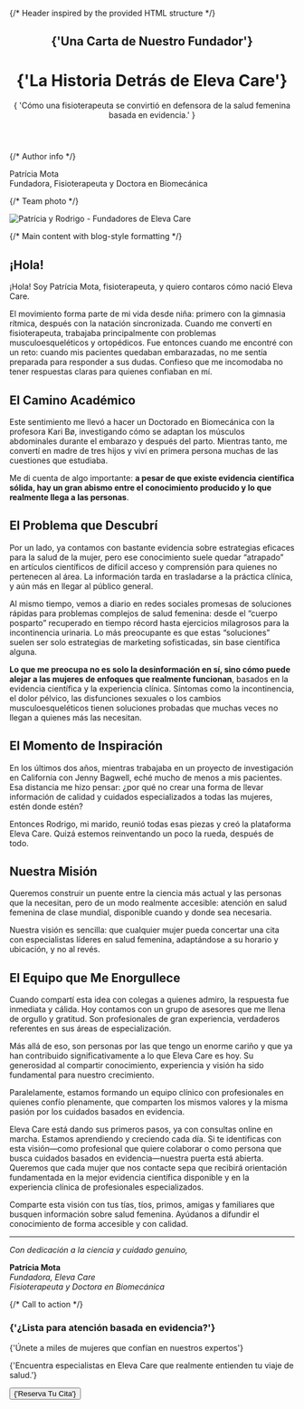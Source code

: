
<div className="max-w-4xl mx-auto">

{/* Header inspired by the provided HTML structure */}

<header className="mb-16 pt-12 sm:pt-16">
  <div className="text-center">
    <h2 className="mt-16 font-mono text-xs/5 font-normal uppercase tracking-widest text-eleva-neutral-900/70 data-[dark]:text-eleva-neutral-900/60">
      {'Una Carta de Nuestro Fundador'}
    </h2>
    <h1 className="mt-2 text-pretty font-serif text-4xl font-light tracking-tighter text-eleva-primary data-[dark]:text-eleva-neutral-100 sm:text-6xl">
      {'La Historia Detrás de Eleva Care'}
    </h1>
    <div className="mx-auto mt-6 max-w-2xl text-balance text-base font-light text-eleva-neutral-900 lg:text-xl">
      {
        'Cómo una fisioterapeuta se convirtió en defensora de la salud femenina basada en evidencia.'
      }
    </div>
  </div>
</header>

{/* Author info */}

<div className="mb-12 mt-10 flex items-center justify-center gap-3">

  <div className="text-center">
    <div className="font-medium text-gray-900">Patrícia Mota</div>
    <div className="text-sm text-gray-600">Fundadora, Fisioterapeuta y Doctora en Biomecánica</div>
  </div>
</div>

{/* Team photo */}

<div className="mb-16 mt-12">
  <Image
    src="/img/about/team-photo.png"
    alt="Patrícia y Rodrigo - Fundadores de Eleva Care"
    width={900}
    height={600}
    className="mx-auto rounded-2xl shadow-lg"
    loading="lazy"
    sizes="(max-width: 768px) 100vw, (max-width: 1200px) 80vw, 800px"
  />
</div>

{/* Main content with blog-style formatting */}

<div className="prose prose-lg prose-gray max-w-none">

## ¡Hola!

¡Hola! Soy Patrícia Mota, fisioterapeuta, y quiero contaros cómo nació Eleva Care.

El movimiento forma parte de mi vida desde niña: primero con la gimnasia rítmica, después con la natación sincronizada. Cuando me convertí en fisioterapeuta, trabajaba principalmente con problemas musculoesqueléticos y ortopédicos. Fue entonces cuando me encontré con un reto: cuando mis pacientes quedaban embarazadas, no me sentía preparada para responder a sus dudas. Confieso que me incomodaba no tener respuestas claras para quienes confiaban en mí.

## El Camino Académico

Este sentimiento me llevó a hacer un Doctorado en Biomecánica con la profesora Kari Bø, investigando cómo se adaptan los músculos abdominales durante el embarazo y después del parto. Mientras tanto, me convertí en madre de tres hijos y viví en primera persona muchas de las cuestiones que estudiaba.

Me di cuenta de algo importante: **a pesar de que existe evidencia científica sólida, hay un gran abismo entre el conocimiento producido y lo que realmente llega a las personas**.

## El Problema que Descubrí

Por un lado, ya contamos con bastante evidencia sobre estrategias eficaces para la salud de la mujer, pero ese conocimiento suele quedar “atrapado” en artículos científicos de difícil acceso y comprensión para quienes no pertenecen al área. La información tarda en trasladarse a la práctica clínica, y aún más en llegar al público general.

Al mismo tiempo, vemos a diario en redes sociales promesas de soluciones rápidas para problemas complejos de salud femenina: desde el “cuerpo posparto” recuperado en tiempo récord hasta ejercicios milagrosos para la incontinencia urinaria. Lo más preocupante es que estas “soluciones” suelen ser solo estrategias de marketing sofisticadas, sin base científica alguna.

**Lo que me preocupa no es solo la desinformación en sí, sino cómo puede alejar a las mujeres de enfoques que realmente funcionan**, basados en la evidencia científica y la experiencia clínica. Síntomas como la incontinencia, el dolor pélvico, las disfunciones sexuales o los cambios musculoesqueléticos tienen soluciones probadas que muchas veces no llegan a quienes más las necesitan.

## El Momento de Inspiración

En los últimos dos años, mientras trabajaba en un proyecto de investigación en California con Jenny Bagwell, eché mucho de menos a mis pacientes. Esa distancia me hizo pensar: ¿por qué no crear una forma de llevar información de calidad y cuidados especializados a todas las mujeres, estén donde estén?

Entonces Rodrigo, mi marido, reunió todas esas piezas y creó la plataforma Eleva Care. Quizá estemos reinventando un poco la rueda, después de todo.

## Nuestra Misión

Queremos construir un puente entre la ciencia más actual y las personas que la necesitan, pero de un modo realmente accesible: atención en salud femenina de clase mundial, disponible cuando y donde sea necesaria.

Nuestra visión es sencilla: que cualquier mujer pueda concertar una cita con especialistas líderes en salud femenina, adaptándose a su horario y ubicación, y no al revés.

## El Equipo que Me Enorgullece

Cuando compartí esta idea con colegas a quienes admiro, la respuesta fue inmediata y cálida. Hoy contamos con un grupo de asesores que me llena de orgullo y gratitud. Son profesionales de gran experiencia, verdaderos referentes en sus áreas de especialización.

Más allá de eso, son personas por las que tengo un enorme cariño y que ya han contribuido significativamente a lo que Eleva Care es hoy. Su generosidad al compartir conocimiento, experiencia y visión ha sido fundamental para nuestro crecimiento.

Paralelamente, estamos formando un equipo clínico con profesionales en quienes confío plenamente, que comparten los mismos valores y la misma pasión por los cuidados basados en evidencia.

Eleva Care está dando sus primeros pasos, ya con consultas online en marcha. Estamos aprendiendo y creciendo cada día. Si te identificas con esta visión—como profesional que quiere colaborar o como persona que busca cuidados basados en evidencia—nuestra puerta está abierta. Queremos que cada mujer que nos contacte sepa que recibirá orientación fundamentada en la mejor evidencia científica disponible y en la experiencia clínica de profesionales especializados.

Comparte esta visión con tus tías, tíos, primos, amigas y familiares que busquen información sobre salud femenina. Ayúdanos a difundir el conocimiento de forma accesible y con calidad.

---

_Con dedicación a la ciencia y cuidado genuino,_

**Patrícia Mota**  
_Fundadora, Eleva Care_  
_Fisioterapeuta y Doctora en Biomecánica_

</div>

{/* Call to action */}

<div className="mt-16 rounded-3xl bg-gradient-to-br from-pink-50 to-purple-50 py-16 text-center">
  <h3 className="mx-auto max-w-xs font-mono text-xs/5 font-normal uppercase tracking-widest text-eleva-neutral-900/70">
    {'¿Lista para atención basada en evidencia?'}
  </h3>
  <p className="mx-auto mt-2 max-w-3xl text-pretty font-serif text-4xl font-light tracking-tighter text-eleva-neutral-900 sm:text-5xl">
    {'Únete a miles de mujeres que confían en nuestros expertos'}
  </p>
  <p className="mx-auto mt-6 max-w-xl text-sm/6 text-eleva-neutral-900/60">
    {'Encuentra especialistas en Eleva Care que realmente entienden tu viaje de salud.'}
  </p>
  <div className="mt-8 flex justify-center gap-4">
    <SmoothLink href="/#experts">
      <Button size="lg" className="rounded-full">
        {'Reserva Tu Cita'}
      </Button>
    </SmoothLink>
  </div>
</div>

</div>
